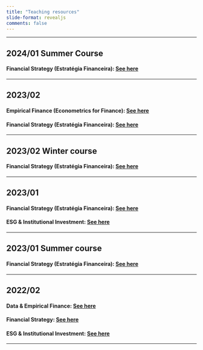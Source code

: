 ```yaml
---
title: "Teaching resources"
slide-format: revealjs
comments: false
---
```





___

## 2024/01 Summer Course 

#### Financial Strategy (Estratégia Financeira): [See here](financial_strategy/index.qmd)

___

## 2023/02 

#### Empirical Finance (Econometrics for Finance): [See here](empirical_finance/index.qmd)

#### Financial Strategy (Estratégia Financeira): [See here](financial_strategy/index.qmd)



___

## 2023/02 Winter course

#### Financial Strategy (Estratégia Financeira): [See here](202302w_financial_strategy/index.qmd)


___

## 2023/01

#### Financial Strategy (Estratégia Financeira): [See here](202301_financial_strategy/index.qmd)

#### ESG & Institutional Investment: [See here](202301_ESG/index.qmd)



___

## 2023/01 Summer course

#### Financial Strategy (Estratégia Financeira): [See here](202301s_financial_strategy/index.qmd)

___

## 2022/02

#### Data & Empirical Finance: [See here](202202_empirical_finance/index.qmd)

#### Financial Strategy: [See here](202202_financial_strategy/index.qmd)

#### ESG & Institutional Investment: [See here](202202_ESG/index.qmd)

___

